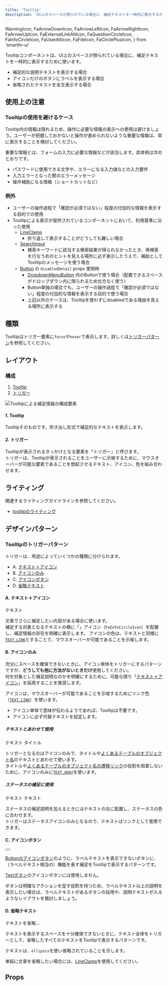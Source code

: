 ```yaml
---
title: 'Tooltip'
description: 'UI上のスペースが限られている場合に、補足テキストを一時的に表示するために使うコンポーネントです。'
---
```

  WarningIcon,
  FaArrowDownIcon,
  FaArrowLeftIcon,
  FaArrowRightIcon,
  FaArrowUpIcon,
  FaExternalLinkAltIcon,
  FaQuestionCircleIcon,
  FaInfoCircleIcon,
  FaUserAltIcon,
  FaFileIcon,
  FaCirclePlusIcon,
} from 'smarthr-ui'


<Warning />

Tooltipコンポーネントは、UI上のスペースが限られている場合に、補足テキストを一時的に表示するために使います。

- 補足的な説明テキストを表示する場合
- アイコンだけのボタンにラベルを表示する場合
- 省略されたテキストを全文表示する場合

<ComponentStory name="Tooltip" />

## 使用上の注意

### Tooltipの使用を避けるケース

Tooltip内の情報は隠れるため、操作に必要な情報の表示への使用は避けましょう。ユーザーが把握しておかないと操作が進められないような重要な情報は、常に表示することを検討してください。

重要な情報とは、フォームの入力に必要な情報などが該当します。具体例は次のとおりです。
- パスワードに使用できる文字や、エラーになる入力値などの入力要件
- 入力エラーとなった際のエラーメッセージ
- 操作補助になる情報（ショートカットなど）


### 例外
- ユーザーの操作過程で「確認が必須ではない」程度の付加的な情報を表示する目的での使用
- Tooltipによる表示が提供されているコンポーネントにおいて、利用基準に沿った使用
  - [LineClamp](/products/components/line-clamp/)
    - 折り返して表示することがどうしても難しい場合
  - [SearchInput](/products/components/input/search-input/)
    - 検索キーワードに該当する検索結果が得られなかったとき、再検索を行なうめのヒントを見える場所に必ず表示したうえで、補助としてTooltipのメッセージを使う場合
  - [Button](/products/components/button/) の `disabledDetail` props 使用時
    - [DropdownMenuButton](/products/components/dropdown/dropdown-menu-button/) 内のButtonで使う場合（配置できるスペースがドロップダウン内に限られるため仕方なく使う）
    - Button単独の場合でも、ユーザーの操作過程で「確認が必須ではない」程度の付加的な情報を表示する目的で使う場合
    - 上記以外のケースは、Tooltipを使わずにdisabledである理由を見える場所に表示する

## 種類
Tooltipはトリガー要素に`focus`や`hover`で表示します。詳しくは[トリガーパターン](#h3-3)を参照してください。


## レイアウト

### 構成
1. [Tooltip](#h4-0)  
2. [トリガー](#h4-1)

![Tooltipによる補足情報の構成要素](./images/tooltip-overview.png)

#### 1. Tooltip
Tooltipそのものです。吹き出し形式で補足的なテキストを表示します。

#### 2. トリガー
Tooltipが表示されるきっかけとなる要素を「トリガー」と呼びます。  
トリガーは、Tooltipが表示されることをユーザーに示唆するために、マウスオーバーが可能な要素であることを想起させるテキスト、アイコン、色を組み合わせます。


## ライティング
関連するライティングガイドラインを参照してください。
- [tooltipのライティング](/products/contents/ui-text/app-writing/#h2-12)


## デザインパターン

### Tooltipのトリガーパターン
トリガーは、用途によっていくつかの種類に分けられます。

- A. [テキスト＋アイコン](#h4-6)
- B. [アイコンのみ](#h4-7)
- C. [アイコンボタン](#h4-8)
- D. [省略テキスト](#h4-9)

#### A. テキスト＋アイコン
<ComponentPreview>
  <DynamicTooltip
    message="補足テキストがはいります。"
    triggerType="icon"
    horizontal="left"
    vertical="bottom">
      <Cluster align="center" gap={0.25}>
        <Text color="TEXT_LINK">テキスト</Text>
        <FaInfoCircleIcon color="TEXT_LINK" />
      </Cluster>
  </DynamicTooltip>
</ComponentPreview>

文章でさらに補足したい内容がある場合に使います。  
補足する対象となるテキストの横に「<FaInfoCircleIcon color="TEXT_LINK" />」アイコン（`FaInfoCircleIcon`）を配置し、補足情報の存在を明確に表示します。
アイコンの色は、テキストと同様に[`TEXT_LINK`](/products/design-tokens/color/#h2-2)とすることで、マウスオーバーが可能であることを示唆します。

#### B. アイコンのみ
<ComponentPreview>
  <DynamicTooltip
    message="ユーザーの名前"
    triggerType="icon"
    horizontal="left"
    vertical="bottom">
      <FaUserAltIcon color="TEXT_LINK" />
  </DynamicTooltip>
  <DynamicTooltip
    message="書類の名称"
    triggerType="icon"
    horizontal="left"
    vertical="bottom">
      <FaFileIcon color="TEXT_LINK" />
  </DynamicTooltip>
</ComponentPreview>

充分にスペースを確保できないときに、アイコン単体をトリガーにするパターンですが、**どうしても他に方法がないときだけ**使用してください。  
何を対象とした補足説明なのかを明確にするために、可能な限り「[テキスト＋アイコン](#h4-6)」を採用することを推奨します。

アイコンは、マウスオーバーが可能であることを示唆するためにリンク色（[`TEXT_LINK`](/products/design-tokens/color/#h2-2)）を使います。

- アイコン単体で意味が伝わるようであれば、Tooltipは不要です。
- アイコンに必ず代替テキストを設定します。

##### テキストとあわせて使用
<ComponentPreview>
  <Cluster align="center" gap={0.25}>
    <Text color="TEXT_BLACK">テキスト</Text>
    <DynamicTooltip
      message="補足テキストがはいります。"
      triggerType="icon"
      horizontal="left"
      vertical="bottom">
        <FaInfoCircleIcon color="TEXT_GREY" />
    </DynamicTooltip>
  </Cluster>
  <Cluster align="center" gap={0.25}>
    <Text color="TEXT_BLACK" weight="bold">タイトル</Text>
    <DynamicTooltip
      message="補足テキストがはいります。"
      triggerType="icon"
      horizontal="left"
      vertical="bottom">
        <FaInfoCircleIcon color="TEXT_GREY" />
    </DynamicTooltip>
  </Cluster>
</ComponentPreview>

トリガーとなるのはアイコンのみで、タイトルや[よくあるテーブルのオブジェクト名](/products/design-patterns/smarthr-table/#h4-0)のテキストとあわせて使います。  
タイトルや[よくあるテーブルのオブジェクト名の遷移リンク](/products/design-patterns/smarthr-table/#h5-3)の役割を阻害しないために、アイコンのみに[`TEXT_GRAY`](/products/design-tokens/color/#h2-2)を使います。

##### ステータスの補足に使用
<ComponentPreview>
  <Cluster align="center" gap={0.25}>
    <DynamicTooltip
      message="ステータスがはいります。"
      triggerType="icon"
      horizontal="left"
      vertical="bottom">
        <WarningIcon color="WARNING" />
    </DynamicTooltip>
    <Text color="TEXT_LINK">テキスト</Text>
  </Cluster>
  <Cluster align="center" gap={0.25}>
    <DynamicTooltip
      message="ステータスがはいります。"
      triggerType="icon"
      horizontal="left"
      vertical="bottom">
        <FaInfoCircleIcon color="DANGER" />
    </DynamicTooltip>
    <Text color="TEXT_LINK">テキスト</Text>
  </Cluster>
</ComponentPreview>

ステータスの補足説明を加えるときにはテキストの左に配置し、ステータスの色に合わせます。  
トリガーはステータスアイコンのみとなるので、テキストはリンクとして使用できます。
#### C. アイコンボタン
<ComponentPreview>
  <DynamicTooltip
    message="ラベルがはいります。"
    triggerType="icon"
    horizontal="left"
    vertical="bottom">
      <Button><FaCirclePlusIcon alt="追加" /></Button>
  </DynamicTooltip>
</ComponentPreview>

[Buttonのアイコンボタン](/products/components/button/#h4-1)のように、ラベルテキストを表示できないボタンに、（ラベルテキスト相当の）機能を表す補足をTooltipで表示するパターンです。

[Textボタン](/products/components/button/#h3-3)のアイコンボタンには使用しません。

ボタンは明確なアクションを促す役割を持つため、ラベルテキスト以上の説明を表示したい場合は、ラベルテキストがあるボタンの採用や、説明テキストが入るようなレイアウトを検討しましょう。

#### D. 省略テキスト
<ComponentPreview>
  <DynamicTooltip
    message="省略されたすべてのテキストがはいります。"
    horizontal="left"
    vertical="bottom">
      <Cluster align="center" gap={0.25}>
        <Text color="TEXT_BLACK">テキストを省略...</Text>
      </Cluster>
  </DynamicTooltip>
</ComponentPreview>

テキストを表示するスペースを十分確保できないときに、テキスト全体をトリガーとして、省略したすべてのテキストをTooltipで表示するパターンです。  

テキストは、`ellipsis`を使い省略されていることを示します。  

単純に文章を省略したい場合には、[LineClamp](/products/components/line-clamp/)を使用してください。

## Props

<ComponentPropsTable name="Tooltip" />
